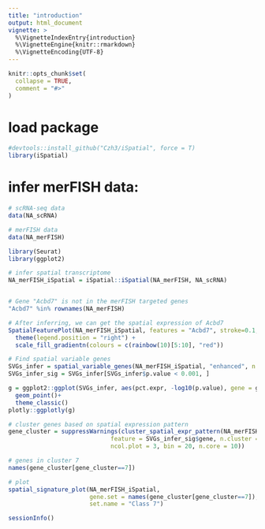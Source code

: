 ```yaml
---
title: "introduction"
output: html_document
vignette: >
  %\VignetteIndexEntry{introduction}
  %\VignetteEngine{knitr::rmarkdown}
  %\VignetteEncoding{UTF-8}
---
```


```r
knitr::opts_chunk$set(
  collapse = TRUE,
  comment = "#>"
)
```

# load package
```r
#devtools::install_github("Czh3/iSpatial", force = T)
library(iSpatial)
```

# infer merFISH data:
```r
# scRNA-seq data
data(NA_scRNA)

# merFISH data
data(NA_merFISH)

library(Seurat)
library(ggplot2)

# infer spatial transcriptome
NA_merFISH_iSpatial = iSpatial::iSpatial(NA_merFISH, NA_scRNA)


# Gene "Acbd7" is not in the merFISH targeted genes
"Acbd7" %in% rownames(NA_merFISH)

# After inferring, we can get the spatial expression of Acbd7
SpatialFeaturePlot(NA_merFISH_iSpatial, features = "Acbd7", stroke=0.1, slot="data") +
  theme(legend.position = "right") +
  scale_fill_gradientn(colours = c(rainbow(10)[5:10], "red"))

# Find spatial variable genes
SVGs_infer = spatial_variable_genes(NA_merFISH_iSpatial, "enhanced", n.core = 10)
SVGs_infer_sig = SVGs_infer[SVGs_infer$p.value < 0.001, ]

g = ggplot2::ggplot(SVGs_infer, aes(pct.expr, -log10(p.value), gene = gene, color = -log10(p.value))) +
  geom_point()+
  theme_classic()
plotly::ggplotly(g)

# cluster genes based on spatial expression pattern
gene_cluster = suppressWarnings(cluster_spatial_expr_pattern(NA_merFISH_iSpatial, "enhanced", 
                             feature = SVGs_infer_sig$gene, n.cluster = 12,
                             ncol.plot = 3, bin = 20, n.core = 10))

# genes in cluster 7
names(gene_cluster[gene_cluster==7])

# plot
spatial_signature_plot(NA_merFISH_iSpatial, 
                       gene.set = names(gene_cluster[gene_cluster==7]),
                       set.name = "Class 7")

```

```r
sessionInfo()
```

